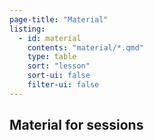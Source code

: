 ```yaml
---
page-title: "Material"
listing:
  - id: material
    contents: "material/*.qmd"
    type: table
    sort: "lesson"
    sort-ui: false
    filter-ui: false
---
```


## Material for sessions

:::{#material}
:::
